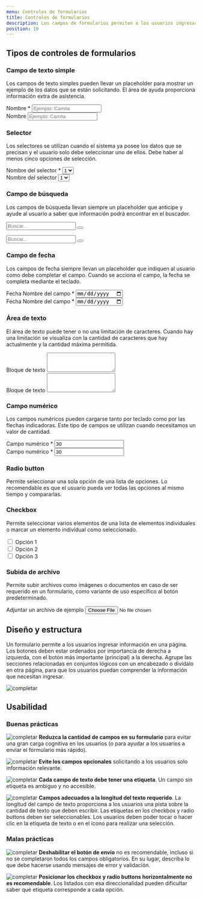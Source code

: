 ```yaml
---
menu: Controles de formularios
title: Controles de formularios
description: Los campos de formularios permiten a los usuarios ingresar entradas de texto. Se pueden mostrar varias opciones de campo para comunicar los requisitos de entrada o necesidades específicas. Estos comúnmente son campos de texto, selectores, botones de radio, casillas de verificación y selectores de fecha.
position: 10
---
```


## Tipos de controles de formularios

### Campo de texto simple

Los campos de texto simples pueden llevar un placeholder para mostrar un ejemplo de los datos que se están solicitando. El área de ayuda proporciona información extra de asistencia.


<div class="form-wrapper d-flex justify-content-center my-5">
  <div class="form-group col-md-6 col-12">
    <label for="name-input">Nombre *</label>
    <input type="text" class="form-control" id="name-input" name="name" placeholder="Ejemplo: Camila" />
  </div>
</div>
<div class="form-wrapper bg-light p-4 d-flex justify-content-center my-5">
  <div class="form-group col-md-6 col-12">
    <label for="name-input">Nombre</label>
    <input type="text" class="form-control" id="name-input" name="name" placeholder="Ejemplo: Camila" />
  </div>
</div>



### Selector

Los selectores se utilizan cuando el sistema ya posee los datos que se precisan y el usuario solo debe seleccionar uno de ellos. Debe haber al menos cinco opciones de selección.

<div class="form-wrapper d-flex justify-content-center my-5">
  <div class="form-group col-md-6 col-12">
    <label for="lista-de-seleccion">Nombre del selector *</label>
    <select class="custom-select" id="lista-de-seleccion">
      <option>1</option>
      <option>2</option>
      <option>3</option>
      <option>4</option>
      <option>5</option>
    </select>
  </div>
</div>
<div class="form-wrapper bg-light p-4 d-flex justify-content-center my-5">
  <div class="form-group col-md-6 col-12">
    <label for="lista-de-seleccion">Nombre del selector</label>
    <select class="custom-select" id="lista-de-seleccion">
      <option>1</option>
      <option>2</option>
    </select>
  </div>
</div>

### Campo de búsqueda

Los campos de búsqueda llevan siempre un placeholder que anticipe y ayude al usuario a saber que información podrá encontrar en el buscador.


<div class="form-wrapper d-flex justify-content-center my-5">
  <form class="form-search col-md-6 col-12">
    <div class="form-group">
      <input type="search" class="form-control input-search" id="name-input" name="name" placeholder="Buscar..." />
      <button class="reset" type="reset"></button>
    </div>
  </form>
</div>
<div class="form-wrapper bg-light p-4 d-flex justify-content-center my-5">
  <form class="form-search col-md-6 col-12">
    <div class="form-group">
      <input type="search" class="form-control input-search" id="name-input" name="name" placeholder="Buscar..." />
      <button class="reset" type="reset"></button>
    </div>
  </form>
</div>


### Campo de fecha

Los campos de fecha siempre llevan un placeholder que indiquen al usuario como debe completar el campo. Cuando se acciona el campo, la fecha se completa mediante el teclado.


<div class="form-wrapper d-flex justify-content-center my-5">
  <div class="form-group col-md-6 col-12">
    <label for="date-input">Fecha</label>
    <span id="date-help" class="form-text">
      Nombre del campo *
    </span>
    <input type="date" class="form-control" id="date-input" name="date" aria-describedby="date-help" />
  </div>
</div>
<div class="form-wrapper bg-light p-4 d-flex justify-content-center my-5">
  <div class="form-group col-md-6 col-12">
    <label for="date-input">Fecha</label>
    <span id="date-help" class="form-text">
      Nombre del campo *
    </span>
    <input type="date" class="form-control" id="date-input" name="date" aria-describedby="date-help" />
  </div>
</div>


### Área de texto

El área de texto puede tener o no una limitación de caracteres. Cuando hay una limitación se visualiza con la cantidad de caracteres que hay actualmente y la cantidad máxima permitida.


<div class="form-wrapper d-flex justify-content-center my-5">
  <div class="form-group col-md-6 col-12">
    <label for="text-area">Bloque de texto</label>
    <textarea class="form-control" id="text-area" rows="3"></textarea>
  </div>
</div>
<div class="form-wrapper bg-light p-4 d-flex justify-content-center my-5">
  <div class="form-group col-md-6 col-12">
    <label for="text-area">Bloque de texto</label>
    <textarea class="form-control" id="text-area" rows="3"></textarea>
  </div>
</div>

### Campo numérico

Los campos numéricos pueden cargarse tanto por teclado como por las flechas indicadoras. Este tipo de campos se utilizan cuando necesitamos un valor de cantidad.

<div class="form-wrapper d-flex justify-content-center my-5">
  <div class="form-group col-md-6 col-12">
    <label for="number-input">Campo numérico *</label>
    <input type="number" class="form-control" id="number-input" name="number" value="30" />
  </div>
</div>
<div class="form-wrapper bg-light p-4 d-flex justify-content-center my-5">
  <div class="form-group col-md-6 col-12">
    <label for="number-input">Campo numérico *</label>
    <input type="number" class="form-control" id="number-input" name="number" value="30" />
  </div>
</div>

### Radio button

Permite seleccionar una sola opción de una lista de opciones. Lo recomendable es que el usuario pueda ver todas las opciones al mismo tiempo y compararlas.



<div class="form-wrapper d-grid justify-content-center my-5">
  <RadioInput
    name="skills"
    options={[
      { value: "uno", label: "Opción 1" },
      { value: "dos", label: "Opción 2" },
      { value: "tres", label: "Opción 3" },
    ]}
  />
</div>

### Checkbox

Permite seleccionar varios elementos de una lista de elementos individuales o marcar un elemento individual como seleccionado.

<div class="form-wrapper d-grid justify-content-center my-5">
  <div className="custom-control custom-checkbox">
    <input className="custom-control-input" type="checkbox" id="skills-one-input" name="skills" value="one" />
    <label className="custom-control-label" htmlFor="skills-one-input">
      Opción 1
    </label>
  </div>
  <div className="custom-control custom-checkbox">
    <input className="custom-control-input" type="checkbox" id="skills-two-input" name="skills" value="two" />
    <label className="custom-control-label" htmlFor="skills-two-input">
      Opción 2
    </label>
  </div>
  <div className="custom-control custom-checkbox">
    <input className="custom-control-input" type="checkbox" id="skills-three-input" name="skills" value="three" />
    <label className="custom-control-label" htmlFor="skills-three-input">
      Opción 3
    </label>
  </div>
</div>

### Subida de archivo

Permite subir archivos como imágenes o documentos en caso de ser requerido en un formulario, como variante de uso específico al botón predeterminado.

<div class="form-wrapper d-grid justify-content-center my-5">
  <div class="form-group">
    <label for="file-input">Adjuntar un archivo de ejemplo</label>
    <input type="file" class="form-control-file" id="file-input" />
  </div>
</div>


## Diseño y estructura

Un formulario permite a los usuarios ingresar información en una página. Los botones deben estar ordenados por importancia de derecha a izquierda, con el botón más importante (principal) a la derecha. Agrupe las secciones relacionadas en conjuntos lógicos con un encabezado o divídalo en otra página, para que los usuarios puedan comprender la información que necesitan ingresar.

![completar](/componentes/formulario/formulario.svg)

## Usabilidad

### Buenas prácticas

![completar](/bxs-check-circle.svg) **Reduzca la cantidad de campos en su formulario** para evitar una gran carga cognitiva en los usuarios (o para ayudar a los usuarios a enviar el formulario más rápido). 

![completar](/bxs-check-circle.svg) **Evite los campos opcionales** solicitando a los usuarios solo información relevante. 

![completar](/bxs-check-circle.svg) **Cada campo de texto debe tener una etiqueta**. Un campo sin etiqueta es ambiguo y no accesible. 

![completar](/bxs-check-circle.svg) **Campos adecuados a la longitud del texto requerido**. La longitud del campo de texto proporciona a los usuarios una pista sobre la cantidad de texto que deben escribir. Las etiquetas en los checkbox y radio buttons deben ser seleccionables. Los usuarios deben poder tocar o hacer clic en la etiqueta de texto o en el ícono para realizar una selección.

### Malas prácticas

![completar](/bxs-x-circle.svg) **Deshabilitar el botón de envío** no es recomendable, incluso si no se completaron todos los campos obligatorios. En su lugar, describa lo que debe hacerse usando mensajes de error y validación. 

![completar](/bxs-x-circle.svg) **Posicionar los checkbox y radio buttons horizontalmente no es recomendable**. Los listados con esa direccionalidad pueden dificultar saber qué etiqueta corresponde a cada opción.

